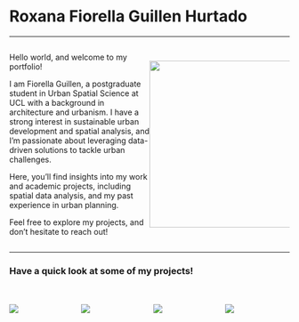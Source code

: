 # Roxana Fiorella Guillen Hurtado {.unnumbered}

------------------------------------------------------------------------

::::: {#intro-container style="display: flex; justify-content: space-between; align-items: center;"}
::: {#text-container style="width: 52%; text-align: left;"}
Hello world, and welcome to my portfolio!

I am Fiorella Guillen, a postgraduate student in Urban Spatial Science at UCL with a background in architecture and urbanism. I have a strong interest in sustainable urban development and spatial analysis, and I'm passionate about leveraging data-driven solutions to tackle urban challenges.

Here, you'll find insights into my work and academic projects, including spatial data analysis, and my past experience in urban planning.

Feel free to explore my projects, and don’t hesitate to reach out!
:::

::: {#image-container style="width: 50%; text-align: right;"}
![](images/foto.png){#profile-pic width="300"}
:::
:::::

```{=html}
<style>
    /* Mantener el diseño original en pantallas grandes */
    #intro-container {
        display: flex;
        justify-content: space-between;
        align-items: center;
    }

    /* Ajuste para pantallas pequeñas */
    @media (max-width: 768px) {
        #intro-container {
            flex-direction: column; /* Imagen arriba, texto abajo */
            text-align: center;
        }
        #text-container, #image-container {
            width: 100% !important;
            text-align: center;
        }
        #profile-pic {
            max-width: 80%; /* Ajusta el tamaño en móvil */
        }
    }
</style>
```

------------------------------------------------------------------------

### Have a quick look at some of my projects!

::: {style="height: 20px;"}
:::


::::::: {style="display: flex; justify-content: space-between; gap: 10px;"}
::: {style="width: 23%;"}
[![](images/icon1.png)](projects.html#assessing-the-risks-cycling-accident-severity-in-london)
:::

::: {style="width: 23%;"}
[![](images/icon2.png)](projects.html#identification-of-associations-between-socio-economic-factors-and-dwelling-fires-in-london-in-2021)
:::

::: {style="width: 23%;"}
[![](images/icon4.png)](projects.html#new-york-city-evictions-an-spatial-and-socioeconomic-analysis)
:::

::: {style="width: 23%;"}
[![](images/icon3.png)](http://localhost:3738/projects.html#alternative-urban-model-for-bajo-belen-iquitos)
:::
:::::::
